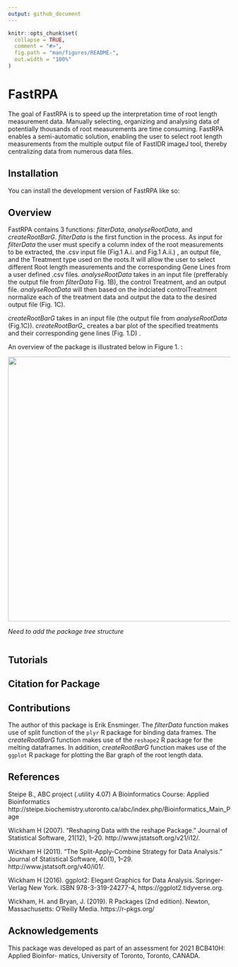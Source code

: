 ```yaml
---
output: github_document
---
```


<!-- README.md is generated from README.Rmd. Please edit that file -->

```r
knitr::opts_chunk$set(
  collapse = TRUE,
  comment = "#>",
  fig.path = "man/figures/README-",
  out.width = "100%"
)
```

# FastRPA

<!-- badges: start -->
<!-- badges: end -->

The goal of FastRPA is to speed up the interpretation time of root length measurement data. 
Manually selecting, organizing and analysing data of potentially thousands of root measurements are time consuming. FastRPA enables a semi-automatic solution, enabling the user to select root length measurements from the multiple output file of FastIDR imageJ tool, thereby centralizing data from numerous data files. 

## Installation

You can install the development version of FastRPA like so:

## Overview 

FastRPA contains 3 functions: _*filterData*_, _*analyseRootData*_, and _*createRootBarG*_. 
\n 
_*filterData*_ is the first function in the process. As input for _*filterData*_ the user must specify a column index of the root measurements to be extracted, the .csv input file (Fig.1 A.i. and Fig.1 A.ii.) , an output file, and the Treatment type used on the roots.It will allow the user to select different Root length measurements and the corresponding Gene Lines from a user defined .csv files. 
_*analyseRootData*_ takes in an input file (prefferably the output file from _*filterData*_ Fig. 1B), the control Treatment, and an output file. _*analyseRootData*_ will then based on the indciated controlTreatment normalize each of the treatment data and output the data to the desired output file (Fig. 1C).

_*createRootBarG*_ takes in an input file (the output file from _*analyseRootData*_ (Fig.1C)). *createRootBarG*_ creates a bar plot of the specified treatments and their corresponding gene lines (Fig. 1.D) . 

An overview of the package is illustrated below in Figure 1. : 


<div style="text-align:center"><img src="./inst/extdata/FastRPA_overview.png" width="600"/>
<div style="text-align:left">

_*Need to add the package tree structure*_
``` r

```


## Tutorials 


## Citation for Package 


## Contributions 

The author of this package is Erik Ensminger. The _*filterData*_ function makes use of split function of the `plyr` R package for binding data frames. 
The _*createRootBarG*_ function makes use of the `reshape2` R package for the melting dataframes. In addition, _*createRootBarG*_ function makes use of the `ggplot` R package for plotting the Bar graph of the root length data. 

## References 

Steipe B., ABC project (.utility 4.07) A Bioinformatics Course: Applied Bioinformatics http://steipe.biochemistry.utoronto.ca/abc/index.php/Bioinformatics_Main_Page

Wickham H (2007). “Reshaping Data with the reshape Package.” Journal of Statistical Software, 21(12), 1–20. http://www.jstatsoft.org/v21/i12/. 

Wickham H (2011). “The Split-Apply-Combine Strategy for Data Analysis.” Journal of Statistical Software, 40(1), 1–29. http://www.jstatsoft.org/v40/i01/. 

Wickham H (2016). ggplot2: Elegant Graphics for Data Analysis. Springer-Verlag New York. ISBN 978-3-319-24277-4, https://ggplot2.tidyverse.org. 

Wickham, H. and Bryan, J. (2019). R Packages (2nd edition). Newton, Massachusetts: O’Reilly Media. https://r-pkgs.org/


## Acknowledgements 

This package was developed as part of an assessment for 2021 BCB410H: Applied Bioinfor- matics, University of Toronto, Toronto, CANADA.

